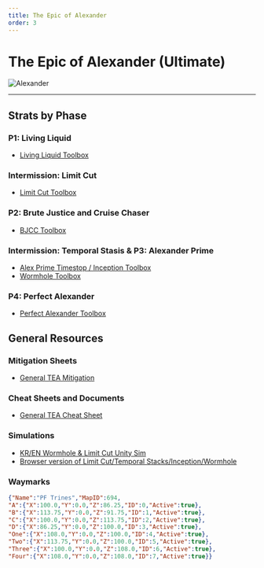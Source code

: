 ```yaml
---
title: The Epic of Alexander
order: 3
---
```


# The Epic of Alexander (Ultimate)

![Alexander](/images/thumbnails/ultimate/Alexander.png)

---

## Strats by Phase
### P1: Living Liquid
- [Living Liquid Toolbox](https://ff14.toolboxgaming.space/?id=725383877116761&preview=1)
### Intermission: Limit Cut
- [Limit Cut Toolbox](https://ff14.toolboxgaming.space/?id=803293127441961&preview=1)
### P2: Brute Justice and Cruise Chaser
- [BJCC  Toolbox](https://ff14.toolboxgaming.space/?id=492297437831961&preview=1)
### Intermission: Temporal Stasis & P3: Alexander Prime
- [Alex Prime Timestop / Inception Toolbox](https://ff14.toolboxgaming.space/?id=860745463802461&preview=1)
- [Wormhole Toolbox](https://ff14.toolboxgaming.space/?id=537197026169861&preview=1)
### P4: Perfect Alexander
- [Perfect Alexander Toolbox](https://ff14.toolboxgaming.space/?id=170875560147661&preview=1)
## General Resources
### Mitigation Sheets
- [General TEA Mitigation](https://docs.google.com/spreadsheets/d/1A58RflNeNq9mesuvSEcQzIvQ3MwOGyvPRi5khNACrc8/edit#gid=1511755464)
### Cheat Sheets and Documents
- [General TEA Cheat Sheet](https://raw.githubusercontent.com/naurffxiv/assets/main/Toolbox%20Resources/TEA/TeaCheatSheet.png)
### Simulations
- [KR/EN Wormhole & Limit Cut Unity Sim](https://github.com/naurffxiv/assets/tree/main/Simulators)
- [Browser version of Limit Cut/Temporal Stacks/Inception/Wormhole](https://dangermomentum.itch.io/1256-sim)
### Waymarks
```json
{"Name":"PF Trines","MapID":694,
"A":{"X":100.0,"Y":0.0,"Z":86.25,"ID":0,"Active":true},
"B":{"X":113.75,"Y":0.0,"Z":91.75,"ID":1,"Active":true},
"C":{"X":100.0,"Y":0.0,"Z":113.75,"ID":2,"Active":true},
"D":{"X":86.25,"Y":0.0,"Z":100.0,"ID":3,"Active":true},
"One":{"X":108.0,"Y":0.0,"Z":100.0,"ID":4,"Active":true},
"Two":{"X":113.75,"Y":0.0,"Z":100.0,"ID":5,"Active":true},
"Three":{"X":100.0,"Y":0.0,"Z":108.0,"ID":6,"Active":true},
"Four":{"X":108.0,"Y":0.0,"Z":108.0,"ID":7,"Active":true}}
```